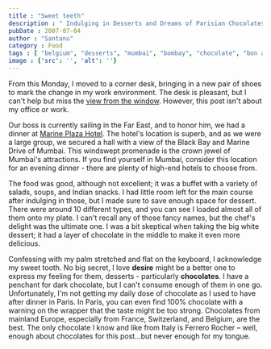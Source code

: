 ```yaml
---
title : "Sweet teeth"
description : " Indulging in Desserts and Dreams of Parisian Chocolates"
pubDate : 2007-07-04
author : "Santanu"
category : Food
tags : [ "belgium", "desserts", "mumbai", "bombay", "chocolate", "bon appetite", "dessert", "food",]
image : {'src': '', 'alt': ''}
---
```

From this Monday, I moved to a corner desk, bringing in a new pair of shoes to mark the change in my work environment. The desk is pleasant, but I can't help but miss the [view from the window](http://blog.santm.com/2007/04/13/little-visitor-at-office-window/). However, this post isn't about my office or work.

Our boss is currently sailing in the Far East, and to honor him, we had a dinner at [Marine Plaza Hotel](http://www.hotelmarineplaza.com/). The hotel's location is superb, and as we were a large group, we secured a hall with a view of the Black Bay and Marine Drive of Mumbai. This windswept promenade is the crown jewel of Mumbai's attractions. If you find yourself in Mumbai, consider this location for an evening dinner - there are plenty of high-end hotels to choose from.

The food was good, although not excellent; it was a buffet with a variety of salads, soups, and Indian snacks. I had little room left for the main course after indulging in those, but I made sure to save enough space for dessert. There were around 10 different types, and you can see I loaded almost all of them onto my plate. I can't recall any of those fancy names, but the chef's delight was the ultimate one. I was a bit skeptical when taking the big white dessert; it had a layer of chocolate in the middle to make it even more delicious.

Confessing with my palm stretched and flat on the keyboard, I acknowledge my sweet tooth. No big secret, I love **desire** might be a better one to express my feeling for them,  desserts - particularly **chocolates**. I have a penchant for dark chocolate, but I can't consume enough of them in one go. Unfortunately, I'm not getting my daily dose of chocolate as I used to have after dinner in Paris. In Paris, you can even find 100% chocolate with a warning on the wrapper that the taste might be too strong. Chocolates from mainland Europe, especially from France, Switzerland, and Belgium, are the best. The only chocolate I know and like from Italy is Ferrero Rocher – well, enough about chocolates for this post…but never enough for my tongue.


